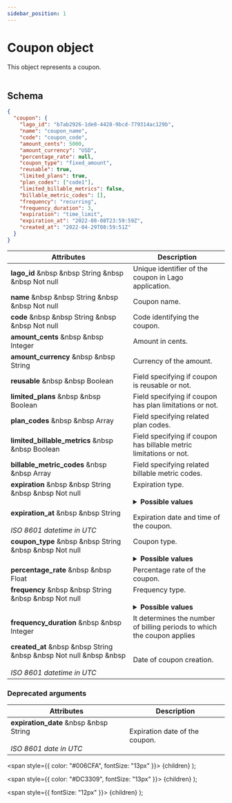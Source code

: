 ```yaml
---
sidebar_position: 1
---
```


# Coupon object

This object represents a coupon.<br></br>

## Schema

```json
{
  "coupon": {
    "lago_id": "b7ab2926-1de8-4428-9bcd-779314ac129b",
    "name": "coupon_name",
    "code": "coupon_code",
    "amount_cents": 5000,
    "amount_currency": "USD",
    "percentage_rate": null,
    "coupon_type": "fixed_amount",
    "reusable": true,
    "limited_plans": true,
    "plan_codes": ["code1"],
    "limited_billable_metrics": false,
    "billable_metric_codes": [],
    "frequency": "recurring",
    "frequency_duration": 3,
    "expiration": "time_limit",
    "expiration_at": "2022-08-08T23:59:59Z",
    "created_at": "2022-04-29T08:59:51Z"
  }
}
```

| Attributes | Description |
| -----------| ----------- |
| **lago_id** &nbsp &nbsp <Type>String</Type> &nbsp &nbsp <NotNullable>Not null</NotNullable> | Unique identifier of the coupon in Lago application. |
| **name** &nbsp &nbsp <Type>String</Type> &nbsp &nbsp <NotNullable>Not null</NotNullable> | Coupon name. |
| **code** &nbsp &nbsp <Type>String</Type> &nbsp &nbsp <NotNullable>Not null</NotNullable> | Code identifying the coupon. |
| **amount_cents** &nbsp &nbsp <Type>Integer</Type> | Amount in cents. |
| **amount_currency** &nbsp &nbsp <Type>String</Type> | Currency of the amount. |
| **reusable** &nbsp &nbsp <Type>Boolean</Type> | Field specifying if coupon is reusable or not. |
| **limited_plans** &nbsp &nbsp <Type>Boolean</Type> | Field specifying if coupon has plan limitations or not. |
| **plan_codes** &nbsp &nbsp <Type>Array</Type> | Field specifying related plan codes. |
| **limited_billable_metrics** &nbsp &nbsp <Type>Boolean</Type> | Field specifying if coupon has billable metric limitations or not. |
| **billable_metric_codes** &nbsp &nbsp <Type>Array</Type> | Field specifying related billable metric codes. |
| **expiration** &nbsp &nbsp <Type>String</Type> &nbsp &nbsp <NotNullable>Not null</NotNullable><br></br> | Expiration type. <br></br> <details><summary>**Possible values**</summary><div>- `time_limit`<br></br>- `no_expiration`<div></div></div></details> |
| **expiration_at** &nbsp &nbsp <Type>String</Type> <br></br><Comment>*ISO 8601 datetime in UTC*</Comment> | Expiration date and time of the coupon. |
| **coupon_type** &nbsp &nbsp <Type>String</Type> &nbsp &nbsp <NotNullable>Not null</NotNullable><br></br> | Coupon type. <br></br> <details><summary>**Possible values**</summary><div>- `fixed_amount`<br></br>- `percentage`<div></div></div></details> |
| **percentage_rate** &nbsp &nbsp <Type>Float</Type> | Percentage rate of the coupon. |
| **frequency** &nbsp &nbsp <Type>String</Type> &nbsp &nbsp <NotNullable>Not null</NotNullable><br></br> | Frequency type. <br></br> <details><summary>**Possible values**</summary><div>- `once`<br></br>- `recurring`<div></div></div></details> |
| **frequency_duration** &nbsp &nbsp <Type>Integer</Type> | It determines the number of billing periods to which the coupon applies |
| **created_at** &nbsp &nbsp <Type>String</Type> &nbsp &nbsp <NotNullable>Not null</NotNullable> &nbsp &nbsp <br></br><Comment>*ISO 8601 datetime in UTC*</Comment> | Date of coupon creation. |

### Deprecated arguments

| Attributes | Description |
| -----------| ----------- |
| **expiration_date** &nbsp &nbsp <Type>String</Type> <br></br><Comment>*ISO 8601 date in UTC*</Comment> | Expiration date of the coupon. |

  <span
    style={{
      color: "#006CFA",
      fontSize: "13px"
    }}>
    {children}
  </span>
);

  <span
    style={{
      color: "#DC3309",
      fontSize: "13px"
    }}>
    {children}
  </span>
);

  <span
    style={{
      fontSize: "12px"
    }}>
    {children}
  </span>
);
